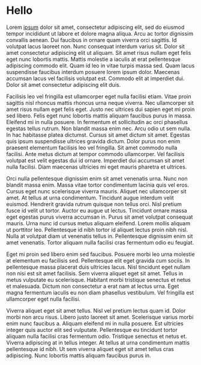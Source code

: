 
# Hello

Lorem [ipsum](https://en.wikipedia.org/wiki/Lorem_ipsum) dolor sit amet, consectetur adipiscing elit, sed do eiusmod tempor incididunt ut labore et dolore magna aliqua. Arcu ac tortor dignissim convallis aenean. Dui faucibus in ornare quam viverra orci sagittis. Id volutpat lacus laoreet non. Nunc consequat interdum varius sit. Dolor sit amet consectetur adipiscing elit ut aliquam. Sit amet risus nullam eget felis eget nunc lobortis mattis. Mattis molestie a iaculis at erat pellentesque adipiscing commodo elit. Quam id leo in vitae turpis massa sed. Quam lacus suspendisse faucibus interdum posuere lorem ipsum dolor. Maecenas accumsan lacus vel facilisis volutpat est. Commodo elit at imperdiet dui. Dolor sit amet consectetur adipiscing elit duis.

Facilisis leo vel fringilla est ullamcorper eget nulla facilisi etiam. Vitae proin sagittis nisl rhoncus mattis rhoncus urna neque viverra. Nec ullamcorper sit amet risus nullam eget felis eget. Justo nec ultrices dui sapien eget mi proin sed libero. Felis eget nunc lobortis mattis aliquam faucibus purus in massa. Eleifend mi in nulla posuere. In fermentum et sollicitudin ac orci phasellus egestas tellus rutrum. Non blandit massa enim nec. Arcu odio ut sem nulla. In hac habitasse platea dictumst. Cursus sit amet dictum sit amet. Egestas quis ipsum suspendisse ultrices gravida dictum. Dolor purus non enim praesent elementum facilisis leo vel fringilla. Sit amet commodo nulla facilisi. Ante metus dictum at tempor commodo ullamcorper. Vel facilisis volutpat est velit egestas dui id ornare. Imperdiet dui accumsan sit amet nulla facilisi. Diam maecenas ultricies mi eget mauris pharetra et ultrices.

Orci nulla pellentesque dignissim enim sit amet venenatis urna. Nunc non blandit massa enim. Massa vitae tortor condimentum lacinia quis vel eros. Cursus eget nunc scelerisque viverra mauris. Aliquet nec ullamcorper sit amet. At tellus at urna condimentum. Tincidunt augue interdum velit euismod. Hendrerit gravida rutrum quisque non tellus orci. Nisl pretium fusce id velit ut tortor. Auctor eu augue ut lectus. Tincidunt ornare massa eget egestas purus viverra accumsan in. Purus sit amet volutpat consequat mauris. Urna nunc id cursus metus aliquam eleifend. Lorem mollis aliquam ut porttitor leo. Pellentesque id nibh tortor id aliquet lectus proin nibh nisl. Nulla at volutpat diam ut venenatis tellus in. Pellentesque dignissim enim sit amet venenatis. Tortor aliquam nulla facilisi cras fermentum odio eu feugiat.

Eget mi proin sed libero enim sed faucibus. Posuere morbi leo urna molestie at elementum eu facilisis sed. Pellentesque elit eget gravida cum sociis. In pellentesque massa placerat duis ultricies lacus. Nisl tincidunt eget nullam non nisi est sit amet facilisis. Sem viverra aliquet eget sit amet. Tellus in metus vulputate eu scelerisque. Habitant morbi tristique senectus et netus et malesuada. Dictum non consectetur a erat nam at lectus urna. Eget magna fermentum iaculis eu non diam phasellus vestibulum. Vel fringilla est ullamcorper eget nulla facilisi.

Viverra aliquet eget sit amet tellus. Nisl vel pretium lectus quam id. Dolor morbi non arcu risus. Libero justo laoreet sit amet. Scelerisque varius morbi enim nunc faucibus a. Aliquam eleifend mi in nulla posuere. Est ultricies integer quis auctor elit sed vulputate. Pellentesque eu tincidunt tortor aliquam nulla facilisi cras fermentum odio. Tristique senectus et netus et. Viverra adipiscing at in tellus integer. At tellus at urna condimentum mattis pellentesque id nibh. Ut sem viverra aliquet eget sit amet tellus cras adipiscing. Nunc lobortis mattis aliquam faucibus purus in.